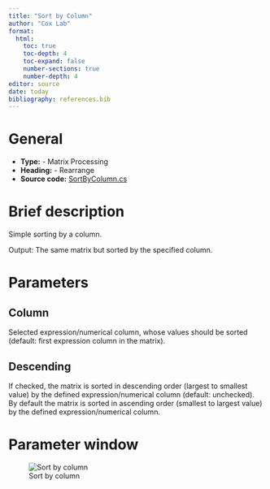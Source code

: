 ```yaml
---
title: "Sort by Column"
author: "Cox Lab"
format: 
  html:
    toc: true
    toc-depth: 4
    toc-expand: false
    number-sections: true
    number-depth: 4
editor: source
date: today
bibliography: references.bib
---
```


```{=html}
<!-- This comment and the line above it must be preserved when editing this file!
The recommended sections are these, but they may be changed on a case by case basis.
===== Detailed description =====
===== Parameters =====
===== Theoretical background =====
===== Examples =====
Make changes only below this line! -->
```

# General

  * **Type:** - Matrix Processing
  * **Heading:**  - Rearrange
  * **Source code:** [SortByColumn.cs](https://github.com/JurgenCox/perseus-plugins/blob/master/PerseusPluginLib/Rearrange/SortByColumn.cs)

# Brief description

Simple sorting by a column.

Output: The same matrix but sorted by the specified column.

# Parameters

## Column

Selected expression/numerical column, whose values should be sorted (default: first expression column in the matrix).

## Descending

If checked, the matrix is sorted in descending order (largest to smallest value) by the defined expression/numerical column (default: unchecked). 
By default the matrix is sorted in ascending order (smallest to largest value) by the defined expression/numerical column.

# Parameter window

![Sort by column](images/rearrange-sort_by_column-edited.png)
